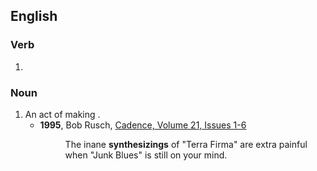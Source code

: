 ==English==

===Verb===
{{head|en|verb form}}

# {{present participle of|synthesize|lang=en|nocat=1}}

===Noun===
{{en-noun}}

# An act of making {{l|en|synthesis}}.
#* '''1995''', Bob Rusch, [https://books.google.com/books?id=RzdLAAAAYAAJ&q=%22synthesizings%22&dq=%22synthesizings%22&hl=en&sa=X&ved=0ahUKEwjgu4fG493OAhVDxWMKHU6NDT4Q6AEIQzAJ Cadence, Volume 21, Issues 1-6]
#*: The inane '''synthesizings''' of "Terra Firma" are extra painful when "Junk Blues" is still on your mind.